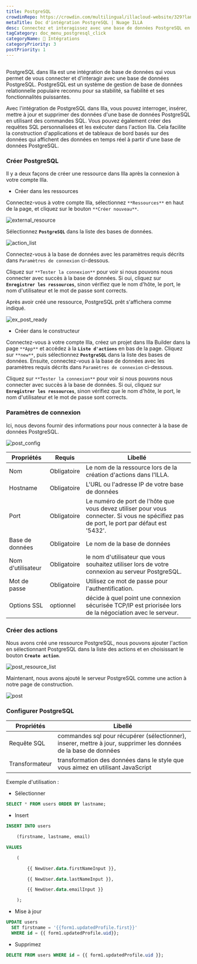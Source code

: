 ```yaml
---
title: PostgreSQL
crowdinRepo: https://crowdin.com/multilingual/illacloud-website/329?languages=fr&filter=basic&value=0
metaTitle: Doc d'intégration PostgreSQL | Nuage ILLA
desc: Connectez et interagissez avec une base de données PostgreSQL en utilisant ILLA Cloud. Créez des applications qui peuvent interroger, manipuler et visualiser des données. Automatiser et optimiser les flux de données.
tagCategory: doc_menu_postgresql_click
categoryName: 🔨 Intégrations
categoryPriority: 3
postPriority: 1
---
```


## <h2 hidden>Qu'est-ce que PostgreSQL ?</h2>

PostgreSQL dans Illa est une intégration de base de données qui vous permet de vous connecter et d'interagir avec une base de données PostgreSQL. PostgreSQL est un système de gestion de base de données relationnelle populaire reconnu pour sa stabilité, sa fiabilité et ses fonctionnalités puissantes.

Avec l'intégration de PostgreSQL dans Illa, vous pouvez interroger, insérer, mettre à jour et supprimer des données d'une base de données PostgreSQL en utilisant des commandes SQL. Vous pouvez également créer des requêtes SQL personnalisées et les exécuter dans l'action Illa. Cela facilite la construction d'applications et de tableaux de bord basés sur des données qui affichent des données en temps réel à partir d'une base de données PostgreSQL.

### Créer PostgreSQL

Il y a deux façons de créer une ressource dans Illa après la connexion à votre compte Illa.

-   Créer dans les ressources

Connectez-vous à votre compte Illa, sélectionnez `**Ressources**` en haut de la page, et cliquez sur le bouton `**Créer nouveau**`.

![external_resource](https://cdn.illacloud.com/official-website/img/docs/external_resource.png)

Sélectionnez **`PostgreSQL`** dans la liste des bases de données.

![action_list](https://cdn.illacloud.com/official-website/img/docs/action_list.png)

Connectez-vous à la base de données avec les paramètres requis décrits dans `Paramètres de connexion` ci-dessous.

Cliquez sur `**Tester la connexion**` pour voir si nous pouvons nous connecter avec succès à la base de données. Si oui, cliquez sur **`Enregistrer les ressources`**, sinon vérifiez que le nom d'hôte, le port, le nom d'utilisateur et le mot de passe sont corrects.

Après avoir créé une ressource, PostgreSQL prêt s'affichera comme indiqué.

![ex_post_ready](https://cdn.illacloud.com/official-website/img/docs/ex_post_ready.png)

-   Créer dans le constructeur

Connectez-vous à votre compte Illa, créez un projet dans Illa Builder dans la page `**App**` et accédez à la **`Liste d'actions`** en bas de la page. Cliquez sur `**new**`, puis sélectionnez **`PostgreSQL`** dans la liste des bases de données. Ensuite, connectez-vous à la base de données avec les paramètres requis décrits dans `Paramètres de connexion` ci-dessous.

Cliquez sur `**Tester la connexion**` pour voir si nous pouvons nous connecter avec succès à la base de données. Si oui, cliquez sur **`Enregistrer les ressources`**, sinon vérifiez que le nom d'hôte, le port, le nom d'utilisateur et le mot de passe sont corrects.

### Paramètres de connexion

Ici, nous devons fournir des informations pour nous connecter à la base de données PostgreSQL.

![post_config](https://cdn.illacloud.com/official-website/img/docs/post_config.png)

| Propriétés           | Requis      | Libellé                                                                                                                                     |
| -------------------- | ----------- | ------------------------------------------------------------------------------------------------------------------------------------------- |
| Nom                  | Obligatoire | Le nom de la ressource lors de la création d'actions dans l'ILLA.                                                                           |
| Hostname             | Obligatoire | L'URL ou l'adresse IP de votre base de données                                                                                              |
| Port                 | Obligatoire | Le numéro de port de l'hôte que vous devez utiliser pour vous connecter. Si vous ne spécifiez pas de port, le port par défaut est '5432'.   |
| Base de données      | Obligatoire | Le nom de la base de données                                                                                                                |
| Nom d'utilisateur    | Obligatoire | le nom d'utilisateur que vous souhaitez utiliser lors de votre connexion au serveur PostgreSQL.                                             |
| Mot de passe         | Obligatoire | Utilisez ce mot de passe pour l'authentification.                                                                                           |
| Options SSL          | optionnel   | décide à quel point une connexion sécurisée TCP/IP est priorisée lors de la négociation avec le serveur.                                    |

### Créer des actions

Nous avons créé une ressource PostgreSQL, nous pouvons ajouter l'action en sélectionnant PostgreSQL dans la liste des actions et en choisissant le bouton **`Create action`**.

![post_resource_list](https://cdn.illacloud.com/official-website/img/docs/post_resource_list.png)

Maintenant, nous avons ajouté le serveur PostgreSQL comme une action à notre page de construction.

![post](https://cdn.illacloud.com/official-website/img/docs/post.png)

### Configurer PostgreSQL

| Propriétés     | Libellé                                                                                                          |
| -------------- | ---------------------------------------------------------------------------------------------------------------- |
| Requête SQL    | commandes sql pour récupérer (sélectionner), inserer, mettre à jour, supprimer les données de la base de données |
| Transformateur | transformation des données dans le style que vous aimez en utilisant JavaScript                                  |

Exemple d'utilisation :

-   Sélectionner

```sql
SELECT * FROM users ORDER BY lastname;
```

-   Insert

```sql
INSERT INTO users

	(firstname, lastname, email)

VALUES

	(

		{{ NewUser.data.firstNameInput }},

		{{ NewUser.data.lastNameInput }},

		{{ NewUser.data.emailInput }}

	);
```

-   Mise à jour

```sql
UPDATE users
  SET firstname = '{{form1.updatedProfile.first}}'
  WHERE id = {{ form1.updatedProfile.uid}};
```

-   Supprimez

```sql
DELETE FROM users WHERE id = {{ form1.updatedProfile.uid }};
```
